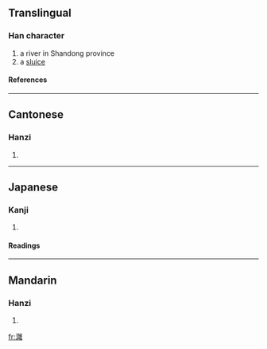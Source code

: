 ==Translingual==
===Han character===
{{Han char|rn=85|rad=水|as=18|sn=21|four=3011<sub>4</sub>|canj=水女山土 (EVUG)}}
# a river in Shandong province
# a [[sluice]]
====References====
{{Han ref|kx=0662.250|dkj=18749|dj=1071.240|hdz=31794.020|uh=7049|ud=28745|bh=F5D7|bd=62935}}

----
==Cantonese==
===Hanzi===
{{yue-hanzi|jyut=|y=yung1}}
# {{defn|Cantonese}}

----
==Japanese==
===Kanji===
{{ja-kanji|grade=|rs=水18}}
# {{defn|Japanese}} 
====Readings====
{{ja-readings|on=[[よう]] (yō), [[ゆ]] (yu)|kun=}}

----
==Mandarin==
===Hanzi===
{{cmn-hanzi|pin=[[yōng]] ([[yong1]])|wg=yung<sup>1</sup>}}
# {{defn|Mandarin}}

[[fr:灉]]